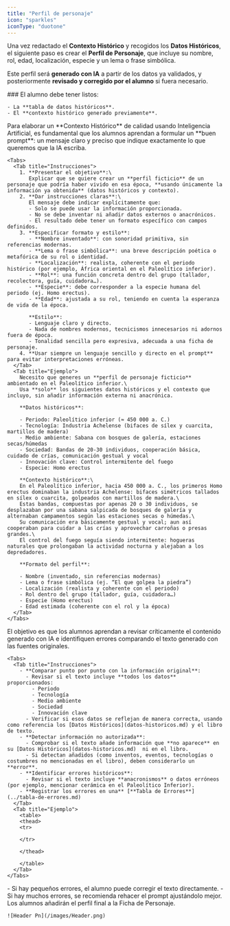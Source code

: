```yaml
---
title: "Perfil de personaje"
icon: "sparkles"
iconType: "duotone"
---
```


Una vez redactado el **Contexto Histórico** y recogidos los **Datos Históricos**, el siguiente paso es crear el **Perfil de Personaje**, que incluye su nombre, rol, edad, localización, especie y un lema o frase simbólica.

Este perfil será **generado con IA** a partir de los datos ya validados, y posteriormente **revisado y corregido por el alumno** si fuera necesario.

<Steps>
  <Step title="Información base." icon="book-open-cover" iconType="duotone" stepNumber="1" titleSize="h2">
    ### El alumno debe tener listos:

    - La **tabla de datos históricos**.
    - El **contexto histórico generado previamente**.
  </Step>
  <Step title="Elaborar el prompt para la IA." icon="sparkles" iconType="duotone" stepNumber="2" titleSize="h2">
    Para elaborar un **Contexto Histórico** de calidad usando Inteligencia Artificial, es fundamental que los alumnos aprendan a formular un **buen prompt**: un mensaje claro y preciso que indique exactamente lo que queremos que la IA escriba.

    <Tabs>
      <Tab title="Instrucciones">
        1. **Presentar el objetivo**:\
           Explicar que se quiere crear un **perfil ficticio** de un personaje que podría haber vivido en esa época, **usando únicamente la información ya obtenida** (datos históricos y contexto).
        2. **Dar instrucciones claras**:\
           El mensaje debe indicar explícitamente que:
           - Solo se puede usar la información proporcionada.
           - No se debe inventar ni añadir datos externos o anacrónicos.
           - El resultado debe tener un formato específico con campos definidos.
        3. **Especificar formato y estilo**:
           - **Nombre inventado**: con sonoridad primitiva, sin referencias modernas.
           - **Lema o frase simbólica**: una breve descripción poética o metafórica de su rol o identidad.
           - **Localización**: realista, coherente con el periodo histórico (por ejemplo, África oriental en el Paleolítico inferior).
           - **Rol**: una función concreta dentro del grupo (tallador, recolectora, guía, cuidadora…).
           - **Especie**: debe corresponder a la especie humana del periodo (ej. Homo erectus).
           - **Edad**: ajustada a su rol, teniendo en cuenta la esperanza de vida de la época.

           **Estilo**:
           - Lenguaje claro y directo.
           - Nada de nombres modernos, tecnicismos innecesarios ni adornos fuera de época.
           - Tonalidad sencilla pero expresiva, adecuada a una ficha de personaje.
        4. **Usar siempre un lenguaje sencillo y directo en el prompt** para evitar interpretaciones erróneas.
      </Tab>
      <Tab title="Ejemplo">
        Necesito que generes un **perfil de personaje ficticio** ambientado en el Paleolítico inferior.\
        Usa **solo** los siguientes datos históricos y el contexto que incluyo, sin añadir información externa ni anacrónica.

        **Datos históricos**:

        - Periodo: Paleolítico inferior (≈ 450 000 a. C.)
        - Tecnología: Industria Achelense (bifaces de sílex y cuarcita, martillos de madera)
        - Medio ambiente: Sabana con bosques de galería, estaciones secas/húmedas
        - Sociedad: Bandas de 20-30 individuos, cooperación básica, cuidado de crías, comunicación gestual y vocal
        - Innovación clave: Control intermitente del fuego
        - Especie: Homo erectus

        **Contexto histórico**:\
        En el Paleolítico inferior, hacia 450 000 a. C., los primeros Homo erectus dominaban la industria Achelense: bifaces simétricos tallados en sílex o cuarcita, golpeados con martillos de madera.\
        Estas bandas, compuestas por apenas 20 o 30 individuos, se desplazaban por una sabana salpicada de bosques de galería y alternaban campamentos según las estaciones secas o húmedas.\
        Su comunicación era básicamente gestual y vocal; aun así cooperaban para cuidar a las crías y aprovechar carroñas o presas grandes.\
        El control del fuego seguía siendo intermitente: hogueras naturales que prolongaban la actividad nocturna y alejaban a los depredadores.

        **Formato del perfil**:

        - Nombre (inventado, sin referencias modernas)
        - Lema o frase simbólica (ej. “El que golpea la piedra”)
        - Localización (realista y coherente con el periodo)
        - Rol dentro del grupo (tallador, guía, cuidadora…)
        - Especie (Homo erectus)
        - Edad estimada (coherente con el rol y la época)
      </Tab>
    </Tabs>
  </Step>
  <Step title="Revisión crítica" icon="lightbulb-exclamation" iconType="duotone" stepNumber="3" titleSize="h2">
    El objetivo es que los alumnos aprendan a revisar críticamente el contenido generado con IA e identifiquen errores comparando el texto generado con las fuentes originales.

    <Tabs>
      <Tab title="Instrucciones">
        - **Comparar punto por punto con la información original**:
          - Revisar si el texto incluye **todos los datos** proporcionados:
            - Periodo
            - Tecnología
            - Medio ambiente
            - Sociedad
            - Innovación clave
          - Verificar si esos datos se reflejan de manera correcta, usando como referencia los [Datos Históricos](datos-historicos.md) y el libro de texto.
        - **Detectar información no autorizada**:
          - Comprobar si el texto añade información que **no aparece** en su [Datos Históricos](datos-historicos.md)  ni en el libro.
          - Si detectan añadidos (como inventos, eventos, tecnologías o costumbres no mencionadas en el libro), deben considerarlo un **error**.
        - **Identificar errores históricos**:
          - Revisar si el texto incluye **anacronismos** o datos erróneos (por ejemplo, mencionar cerámica en el Paleolítico Inferior).
        - **Registrar los errores en una** [**Tabla de Errores**](../tabla-de-errores.md)
      </Tab>
      <Tab title="Ejemplo">
        <table>
        <thead>
        <tr>

        </tr>

        </thead>

        </table>
      </Tab>
    </Tabs>
  </Step>
  <Step title="Re-Prompt" icon="sparkles" iconType="duotone" stepNumber="4" titleSize="h2">
    - Si hay pequeños errores, el alumno puede corregir el texto directamente.
    - Si hay muchos errores, se recomienda rehacer el prompt ajustándolo mejor.
  </Step>
  <Step title="Perfil de personaje Final" icon="newspaper" iconType="duotone" titleSize="h2">
    Los alumnos añadirán el perfil final a la Ficha de Personaje.

    ![Header Pn](/images/Header.png)
  </Step>
</Steps>